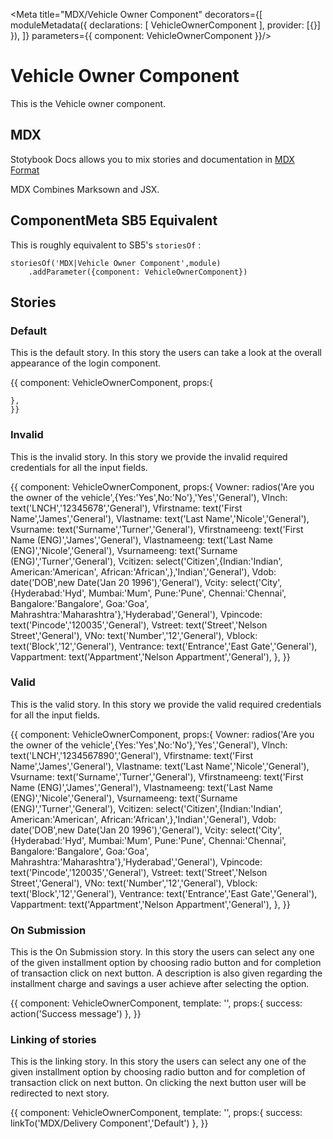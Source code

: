 
<Meta title="MDX/Vehicle Owner Component" decorators={[
    moduleMetadata({
        declarations: [
            VehicleOwnerComponent
        ],
        provider: [{}]
    }),
]} parameters={{
    component: VehicleOwnerComponent
}}/>

# Vehicle Owner Component 

This is the Vehicle owner component.

## MDX

Stotybook Docs allows you to mix stories and documentation in 
[MDX Format](https://mdxjs.com/)

MDX Combines Marksown and JSX.

## ComponentMeta SB5 Equivalent

This is roughly equivalent to SB5's `storiesOf` :

```
storiesOf('MDX|Vehicle Owner Component',module)
    .addParameter({component: VehicleOwnerComponent})

```

## Stories

### Default

This is the default story. In this story the users can take a look at the overall
appearance of the login component.

<Preview>
  <Story name="Default">{{
    component: VehicleOwnerComponent,
    props:{
      
    },
    }}    
  </Story>
</Preview>

### Invalid

This is the invalid story. In this story we provide the invalid required credentials for all
the input fields.

<Preview>
  <Story name="Invalid Credentials">{{
    component: VehicleOwnerComponent,
    props:{
        Vowner: radios('Are you the owner of the vehicle',{Yes:'Yes',No:'No'},'Yes','General'),
        Vlnch: text('LNCH','12345678','General'),
        Vfirstname: text('First Name','James','General'),
        Vlastname: text('Last Name','Nicole','General'),
        Vsurname: text('Surname','Turner','General'),
        Vfirstnameeng: text('First Name (ENG)','James','General'),
        Vlastnameeng: text('Last Name (ENG)','Nicole','General'),
        Vsurnameeng: text('Surname (ENG)','Turner','General'),
        Vcitizen: select('Citizen',{Indian:'Indian',
                            American:'American',
                            African:'African',},'Indian','General'),
        Vdob: date('DOB',new Date('Jan 20 1996'),'General'),
        Vcity: select('City',{Hyderabad:'Hyd',
                            Mumbai:'Mum',
                            Pune:'Pune',
                            Chennai:'Chennai',
                            Bangalore:'Bangalore',
                            Goa:'Goa',
                            Mahrashtra:'Maharashtra'},'Hyderabad','General'),
        Vpincode: text('Pincode','120035','General'),
        Vstreet: text('Street','Nelson Street','General'),
        VNo: text('Number','12','General'),
        Vblock: text('Block','12','General'),
        Ventrance: text('Entrance','East Gate','General'),
        Vappartment: text('Appartment','Nelson Appartment','General'),
    },
    }}    
  </Story>
</Preview>

### Valid

This is the valid story. In this story we provide the valid required credentials for all
the input fields.

<Preview>
  <Story name="Valid Credentials">{{
    component: VehicleOwnerComponent,
    props:{
        Vowner: radios('Are you the owner of the vehicle',{Yes:'Yes',No:'No'},'Yes','General'),
        Vlnch: text('LNCH','1234567890','General'),
        Vfirstname: text('First Name','James','General'),
        Vlastname: text('Last Name','Nicole','General'),
        Vsurname: text('Surname','Turner','General'),
        Vfirstnameeng: text('First Name (ENG)','James','General'),
        Vlastnameeng: text('Last Name (ENG)','Nicole','General'),
        Vsurnameeng: text('Surname (ENG)','Turner','General'),
        Vcitizen: select('Citizen',{Indian:'Indian',
                            American:'American',
                            African:'African',},'Indian','General'),
        Vdob: date('DOB',new Date('Jan 20 1996'),'General'),
        Vcity: select('City',{Hyderabad:'Hyd',
                            Mumbai:'Mum',
                            Pune:'Pune',
                            Chennai:'Chennai',
                            Bangalore:'Bangalore',
                            Goa:'Goa',
                            Mahrashtra:'Maharashtra'},'Hyderabad','General'),
        Vpincode: text('Pincode','120035','General'),
        Vstreet: text('Street','Nelson Street','General'),
        VNo: text('Number','12','General'),
        Vblock: text('Block','12','General'),
        Ventrance: text('Entrance','East Gate','General'),
        Vappartment: text('Appartment','Nelson Appartment','General'),
    },
    }}    
  </Story>
</Preview>

### On Submission

This is the On Submission story. In this story the users can select any one of the given installment option by choosing radio button 
and for completion of transaction click on next button. A description is also given regarding the installment charge and savings a
user achieve after selecting the option.

<Preview>
  <Story name="On Submission">{{
    component: VehicleOwnerComponent,
    template: '<app-vehicle-owner (OnSubmission)="success($event)"></app-vehicle-owner>',
    props:{
        success: action('Success message')
    },
    }}    
  </Story>
</Preview>

### Linking of stories

This is the linking story. In this story the users can select any one of the given installment option by choosing radio button 
and for completion of transaction click on next button. On clicking the next button user will be redirected to next story.

<Preview>
  <Story name="Link to next story">{{
    component: VehicleOwnerComponent,
    template: '<app-vehicle-owner (OnSubmission)="success($event)"></app-vehicle-owner>',
    props:{
        success: linkTo('MDX/Delivery Component','Default')
    },
    }}    
  </Story>
</Preview>
